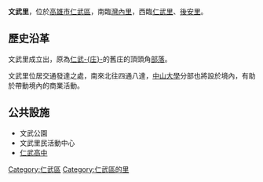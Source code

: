 {{Unreferenced|time=2020-07-04T13:05:02+00:00}}
{{About|仁武區的里|其他同樣與「文武里」同名的地名|文武里}}
{{ROC Village or Li Info
|City/CountyName=高雄市
|DivName=[[仁武區|仁武區]]
|Village/LiName=文武
|Village/Li=里
|Sub=58
|AreaTotal=3.08108
|PopTotal=10675
|YearMonth=109年06月
|Head=蔣明印
|Address =新寶街51巷61號
}}
'''文武里'''，位於[[高雄市|高雄市]][[仁武區|仁武區]]，南臨[[灣內里|灣內里]]，西臨[[仁武里_(高雄市)|仁武里]]、[[後安里|後安里]]。

==歷史沿革==
文武里成立出，原為[[仁武庄|仁武-{庄}-]]的舊庄的頂頭角[[部落|部落]]。

文武里位居交通發達之處，南來北往四通八達，[[中山大學|中山大學]]分部也將設於境內，有助於帶動境內的商業活動。

== 公共設施 ==
* 文武公園
* 文武里民活動中心
* [[高雄市立仁武高級中學|仁武高中]]

[[Category:仁武區|Category:仁武區]]
[[Category:仁武區的里|Category:仁武區的里]]